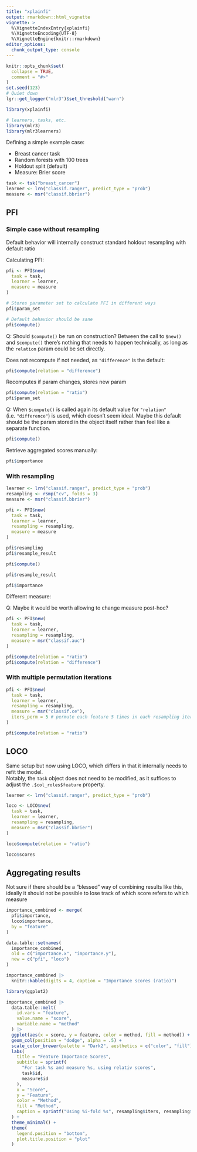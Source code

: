 ```yaml
---
title: "xplainfi"
output: rmarkdown::html_vignette
vignette: >
  %\VignetteIndexEntry{xplainfi}
  %\VignetteEncoding{UTF-8}
  %\VignetteEngine{knitr::rmarkdown}
editor_options: 
  chunk_output_type: console
---
```


```r
knitr::opts_chunk$set(
  collapse = TRUE,
  comment = "#>"
)
set.seed(123)
# Quiet down
lgr::get_logger("mlr3")$set_threshold("warn")
```

```r
library(xplainfi)

# learners, tasks, etc.
library(mlr3)
library(mlr3learners)
```

Defining a simple example case:

- Breast cancer task
- Random forests with 100 trees
- Holdout split (default)
- Measure: Brier score

```r
task <- tsk("breast_cancer")
learner <- lrn("classif.ranger", predict_type = "prob")
measure <- msr("classif.bbrier")
```

## PFI

### Simple case without resampling

Default behavior will internally construct standard holdout resampling with default ratio

Calculating PFI: 

```r
pfi <- PFI$new(
  task = task,
  learner = learner,
  measure = measure
)

# Stores parameter set to calculate PFI in different ways
pfi$param_set

# Default behavior should be sane
pfi$compute()
```

Q: Should `$compute()` be run on construction? Between the call to `$new()` and `$compute()` there's nothing that needs to happen technically, as long as the `relation` param could be set directly.

Does not recompute if not needed, as `"difference"` is the default:

```r
pfi$compute(relation = "difference")
```

Recomputes if param changes, stores new param

```r
pfi$compute(relation = "ratio")
pfi$param_set
```

Q: When `$compute()` is called again its default value for `"relation"` (i.e. `"difference"`) is used, which doesn't seem ideal.
Maybe this default should be the param stored in the object itself rather than feel like a separate function.

```r
pfi$compute()
```

Retrieve aggregated scores manually:

```r
pfi$importance
```

### With resampling

```r
learner <- lrn("classif.ranger", predict_type = "prob")
resampling <- rsmp("cv", folds = 3)
measure <- msr("classif.bbrier")

pfi <- PFI$new(
  task = task,
  learner = learner,
  resampling = resampling,
  measure = measure
)

pfi$resampling
pfi$resample_result

pfi$compute()

pfi$resample_result

pfi$importance
```

Different measure:  

Q: Maybe it would be worth allowing to change measure post-hoc?

```r
pfi <- PFI$new(
  task = task,
  learner = learner,
  resampling = resampling,
  measure = msr("classif.auc")
)

pfi$compute(relation = "ratio")
pfi$compute(relation = "difference")
```

### With multiple permutation iterations

```r
pfi <- PFI$new(
  task = task,
  learner = learner,
  resampling = resampling,
  measure = msr("classif.ce"),
  iters_perm = 5 # permute each feature 5 times in each resampling iteration
)

pfi$compute(relation = "ratio")
```


## LOCO

Same setup but now using LOCO, which differs in that it internally needs to refit the model.  
Notably, the `Task` object does not need to be modified, as it suffices to adjust the `.$col_roles$feature` property.

```r
learner <- lrn("classif.ranger", predict_type = "prob")

loco <- LOCO$new(
  task = task,
  learner = learner,
  resampling = resampling,
  measure = msr("classif.bbrier")
)

loco$compute(relation = "ratio")

loco$scores
```

## Aggregating results

Not sure if there should be a "blessed" way of combining results like this, ideally it should not be possible to lose track of which score refers to which measure

```r
importance_combined <- merge(
  pfi$importance,
  loco$importance,
  by = "feature"
)

data.table::setnames(
  importance_combined,
  old = c("importance.x", "importance.y"),
  new = c("pfi", "loco")
)

importance_combined |>
  knitr::kable(digits = 4, caption = "Importance scores (ratio)")
```


```r
library(ggplot2)

importance_combined |>
  data.table::melt(
    id.vars = "feature",
    value.name = "score",
    variable.name = "method"
  ) |>
  ggplot(aes(x = score, y = feature, color = method, fill = method)) +
  geom_col(position = "dodge", alpha = .5) +
  scale_color_brewer(palette = "Dark2", aesthetics = c("color", "fill")) +
  labs(
    title = "Feature Importance Scores",
    subtitle = sprintf(
      "For task %s and measure %s, using relativ scores",
      task$id,
      measure$id
    ),
    x = "Score",
    y = "Feature",
    color = "Method",
    fill = "Method",
    caption = sprintf("Using %i-fold %s", resampling$iters, resampling$id)
  ) +
  theme_minimal() +
  theme(
    legend.position = "bottom",
    plot.title.position = "plot"
  )
```

